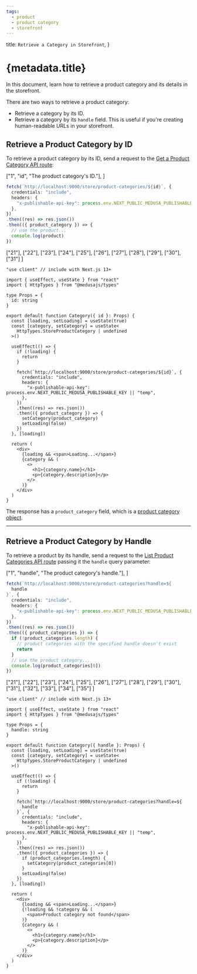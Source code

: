 ```yaml
---
tags:
  - product
  - product category
  - storefront
---
```



  title: `Retrieve a Category in Storefront`,
}

# {metadata.title}

In this document, learn how to retrieve a product category and its details in the storefront.

There are two ways to retrieve a product category:

- Retrieve a category by its ID.
- Retrieve a category by its `handle` field. This is useful if you're creating human-readable URLs in your storefront.

## Retrieve a Product Category by ID

To retrieve a product category by its ID, send a request to the [Get a Product Category API route](!api!/store#product-categories_getproductcategoriesid):

<CodeTabs group="store-request">
  <CodeTab label="Fetch API" value="fetch">

  ["1", "id", "The product category's ID."],
]

  ```ts highlights={fetchHighlights}
  fetch(`http://localhost:9000/store/product-categories/${id}`, {
    credentials: "include",
    headers: {
      "x-publishable-api-key": process.env.NEXT_PUBLIC_MEDUSA_PUBLISHABLE_KEY || "temp",
    },
  })
  .then((res) => res.json())
  .then(({ product_category }) => {
    // use the product...
    console.log(product)
  })
  ```

  </CodeTab>
  <CodeTab label="React" value="react">

  ["21"], ["22"], ["23"], ["24"],
  ["25"], ["26"], ["27"], ["28"], ["29"], ["30"], ["31"]
]

  ```tsx highlights={highlights}
  "use client" // include with Next.js 13+

  import { useEffect, useState } from "react"
  import { HttpTypes } from "@medusajs/types"

  type Props = {
    id: string
  }

  export default function Category({ id }: Props) {
    const [loading, setLoading] = useState(true)
    const [category, setCategory] = useState<
      HttpTypes.StoreProductCategory | undefined
    >()

    useEffect(() => {
      if (!loading) {
        return 
      }

      fetch(`http://localhost:9000/store/product-categories/${id}`, {
        credentials: "include",
        headers: {
          "x-publishable-api-key": process.env.NEXT_PUBLIC_MEDUSA_PUBLISHABLE_KEY || "temp",
        },
      })
      .then((res) => res.json())
      .then(({ product_category }) => {
        setCategory(product_category)
        setLoading(false)
      })
    }, [loading])

    return (
      <div>
        {loading && <span>Loading...</span>}
        {category && (
          <>
            <h1>{category.name}</h1>
            <p>{category.description}</p>
          </>
        )}
      </div>
    )
  }
  ```

  </CodeTab>
</CodeTabs>

The response has a `product_category` field, which is a [product category object](!api!/store/#product-categories_productcategory_schema).

---

## Retrieve a Product Category by Handle

To retrieve a product by its handle, send a request to the [List Product Categories API route](!api!/store#product-categories_getproductcategories) passing it the `handle` query parameter:

<CodeTabs group="store-request">
  <CodeTab label="Fetch API" value="fetch">

  ["1", "handle", "The product category's handle."],
]

  ```ts highlights={handleFetchHighlights}
  fetch(`http://localhost:9000/store/product-categories?handle=${
    handle
  }`, {
    credentials: "include",
    headers: {
      "x-publishable-api-key": process.env.NEXT_PUBLIC_MEDUSA_PUBLISHABLE_KEY || "temp",
    },
  })
  .then((res) => res.json())
  .then(({ product_categories }) => {
    if (!product_categories.length) {
      // product categories with the specified handle doesn't exist
      return
    }
    // use the product category...
    console.log(product_categories[0])
  })
  ```

  </CodeTab>
  <CodeTab label="React" value="react">

  ["21"], ["22"], ["23"], ["24"],
  ["25"], ["26"], ["27"], ["28"],
  ["29"], ["30"], ["31"], ["32"], ["33"], ["34"], ["35"]
]

  ```tsx highlights={handleHighlights}
  "use client" // include with Next.js 13+

  import { useEffect, useState } from "react"
  import { HttpTypes } from "@medusajs/types"

  type Props = {
    handle: string
  }

  export default function Category({ handle }: Props) {
    const [loading, setLoading] = useState(true)
    const [category, setCategory] = useState<
      HttpTypes.StoreProductCategory | undefined
    >()

    useEffect(() => {
      if (!loading) {
        return 
      }

      fetch(`http://localhost:9000/store/product-categories?handle=${
        handle
      }`, {
        credentials: "include",
        headers: {
          "x-publishable-api-key": process.env.NEXT_PUBLIC_MEDUSA_PUBLISHABLE_KEY || "temp",
        },
      })
      .then((res) => res.json())
      .then(({ product_categories }) => {
        if (product_categories.length) {
          setCategory(product_categories[0])
        }
        setLoading(false)
      })
    }, [loading])

    return (
      <div>
        {loading && <span>Loading...</span>}
        {!loading && !category && (
          <span>Product category not found</span>
        )}
        {category && (
          <>
            <h1>{category.name}</h1>
            <p>{category.description}</p>
          </>
        )}
      </div>
    )
  }
  ```

  </CodeTab>
</CodeTabs>
